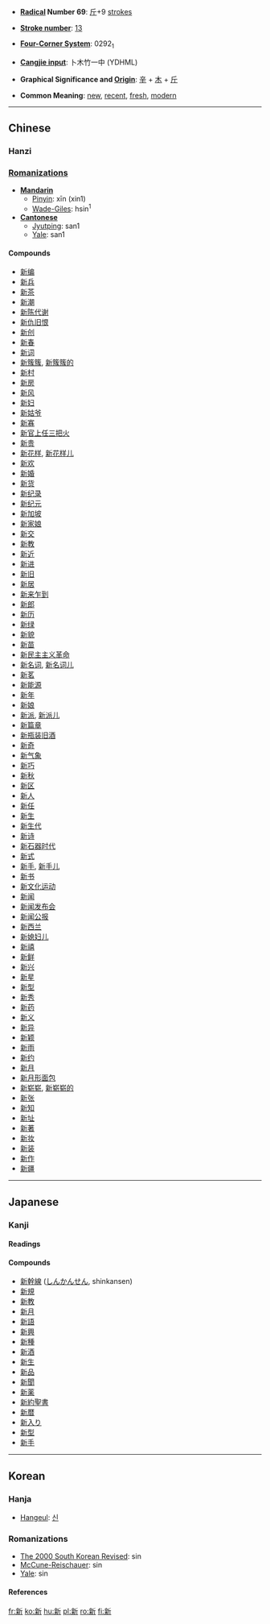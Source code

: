 *'''[[Wiktionary:Chinese radical index| Radical]] Number 69''': [[Wiktionary:Chinese radical index 斤|斤]]+9 [[stroke|strokes]]

*'''[[Wiktionary:Chinese total strokes index|Stroke number]]''': [[Wiktionary:Chinese total strokes index 13|13]]

*'''[[Wiktionary:Chinese four corner index|Four-Corner System]]''': 0292<sub>1</sub>

*'''[[Wiktionary:Chinese Cangjie index|Cangjie input]]''': 卜木竹一中 (YDHML)

*'''Graphical Significance and [[Origin]]''': [[辛]] + [[木]] + [[斤]]

*'''Common Meaning''': [[new]], [[recent]], [[fresh]], [[modern]]

----
==Chinese==
===Hanzi===

===[[Romanization|Romanizations]]===
* '''[[Mandarin]]'''
** [[Pinyin]]: xīn (xin1)
** [[Wade-Giles]]: hsin<sup>1</sup>
* '''[[Cantonese]]'''
** [[Jyutping]]: san1
** [[Yale]]: san1

====Compounds====
*[[新编]]
*[[新兵]]
*[[新茶]]
*[[新潮]]
*[[新陈代谢]]
*[[新仇旧恨]]
*[[新创]]
*[[新春]]
*[[新词]]
*[[新簇簇]], [[新簇簇的]]
*[[新村]]
*[[新房]]
*[[新风]]
*[[新妇]]
*[[新姑爷]]
*[[新寡]]
*[[新官上任三把火]]
*[[新贵]]
*[[新花样]], [[新花样儿]]
*[[新欢]]
*[[新婚]]
*[[新货]]
*[[新纪录]]
*[[新纪元]]
*[[新加坡]]
*[[新家娘]]
*[[新交]]
*[[新教]]
*[[新近]]
*[[新进]]
*[[新旧]]
*[[新居]]
*[[新来乍到]]
*[[新郎]]
*[[新历]]
*[[新绿]]
*[[新貌]]
*[[新苗]]
*[[新民主主义革命]]
*[[新名词]], [[新名词儿]]
*[[新茗]]
*[[新能源]]
*[[新年]]
*[[新娘]]
*[[新派]], [[新派儿]]
*[[新篇章]]
*[[新瓶装旧酒]]
*[[新奇]]
*[[新气象]]
*[[新巧]]
*[[新秋]]
*[[新区]]
*[[新人]]
*[[新任]]
*[[新生]]
*[[新生代]]
*[[新诗]]
*[[新石器时代]]
*[[新式]]
*[[新手]], [[新手儿]]
*[[新书]]
*[[新文化运动]]
*[[新闻]]
*[[新闻发布会]]
*[[新闻公报]]
*[[新西兰]]
*[[新媳妇儿]]
*[[新禧]]
*[[新鲜]]
*[[新兴]]
*[[新星]]
*[[新型]]
*[[新秀]]
*[[新药]]
*[[新义]]
*[[新异]]
*[[新颖]]
*[[新雨]]
*[[新约]]
*[[新月]]
*[[新月形面包]]
*[[新崭崭]], [[新崭崭的]]
*[[新张]]
*[[新知]]
*[[新址]]
*[[新著]]
*[[新妆]]
*[[新装]]
*[[新作]]
*[[新疆]]

----

==Japanese==
===Kanji===
{{ja-kanji|grade=2|rs=斤09}}
====Readings====
{{ja-readings|on=シン (shin)|kun=[[あたらしい]] ([[新しい]], atarashii), [[あらた]] ([[新た]], arata), [[にい]] (nii)}}

====Compounds====
*[[新幹線]] ([[しんかんせん]], shinkansen)
*[[新規]]
*[[新教]]
*[[新月]]
*[[新語]]
*[[新興]]
*[[新種]]
*[[新酒]]
*[[新生]]
*[[新品]]
*[[新聞]]
*[[新薬]]
*[[新約聖書]]
*[[新暦]]
*[[新入り]]
*[[新型]]
*[[新手]]

----
==Korean==
===Hanja===

*[[Hangeul]]: [[신]]

===Romanizations===
*[[The 2000 South Korean Revised Romanization|The 2000 South Korean Revised]]: sin
*[[McCune-Reischauer]]: sin
*[[Yale]]: sin

====References====
{{Han ref|kx=0480.100|dkj=13572|dj=0839.100|hdz=32026.210|uh=65B0|ud=26032|bh=B773|bd=46963}}

[[fr:新]]
[[ko:新]]
[[hu:新]]
[[pl:新]]
[[ro:新]]
[[fi:新]]